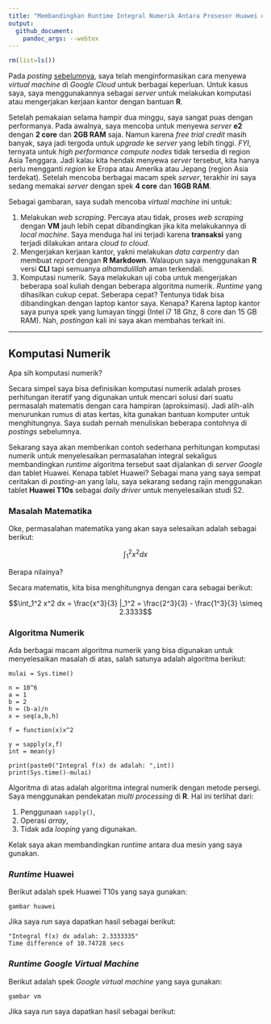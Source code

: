 ```yaml
---
title: "Membandingkan Runtime Integral Numerik Antara Prosesor Huawei dan Google Virtual Machine"
output: 
  github_document:
    pandoc_args: --webtex
---
```


```r
rm(list=ls())
```

Pada _posting_ [sebelumnya](https://ikanx101.com/blog/vm-cloud/), saya telah menginformasikan cara menyewa _virtual machine_ di _Google Cloud_ untuk berbagai keperluan. Untuk kasus saya, saya menggunakannya sebagai _server_ untuk melakukan komputasi atau mengerjakan kerjaan kantor dengan bantuan __R__.

Setelah pemakaian selama hampir dua minggu, saya sangat puas dengan performanya. Pada awalnya, saya mencoba untuk menyewa _server_ __e2__ dengan __2 core__ dan __2GB RAM__ saja. Namun karena _free trial credit_ masih banyak, saya jadi tergoda untuk _upgrade_ ke _server_ yang lebih tinggi. _FYI_, ternyata untuk _high performance compute nodes_ tidak tersedia di region Asia Tenggara. Jadi kalau kita hendak menyewa _server_ tersebut, kita hanya perlu mengganti _region_ ke Eropa atau Amerika atau Jepang (region Asia terdekat). Setelah mencoba berbagai macam spek _server_, terakhir ini saya sedang memakai _server_ dengan spek __4 core__ dan __16GB RAM__.

Sebagai gambaran, saya sudah mencoba _virtual machine_ ini untuk:

1. Melakukan _web scraping_. Percaya atau tidak, proses _web scraping_ dengan __VM__ jauh lebih cepat dibandingkan jika kita melakukannya di _local machine_. Saya menduga hal ini terjadi karena __transaksi__ yang terjadi dilakukan antara _cloud to cloud_.
1. Mengerjakan kerjaan kantor, yakni melakukan _data carpentry_ dan membuat _report_ dengan __R Markdown__. Walaupun saya menggunakan __R__ versi __CLI__ tapi semuanya _alhamdulillah_ aman terkendali.
1. Komputasi numerik. Saya melakukan uji coba untuk mengerjakan beberapa soal kuliah dengan beberapa algoritma numerik. _Runtime_ yang dihasilkan cukup cepat. Seberapa cepat? Tentunya tidak bisa dibandingkan dengan laptop kantor saya. Kenapa? Karena laptop kantor saya punya spek yang lumayan tinggi (Intel i7 18 Ghz, 8 core dan 15 GB RAM). Nah, _postingan_ kali ini saya akan membahas terkait ini.

---

## Komputasi Numerik

Apa sih komputasi numerik?

Secara simpel saya bisa definisikan komputasi numerik adalah proses perhitungan iteratif yang digunakan untuk mencari solusi dari suatu permasalah matematis dengan cara hampiran (aproksimasi). Jadi alih-alih menurunkan rumus di atas kertas, kita gunakan bantuan komputer untuk menghitungnya. Saya sudah pernah menuliskan beberapa contohnya di _postings_ sebelumnya.

Sekarang saya akan memberikan contoh sederhana perhitungan komputasi numerik untuk menyelesaikan permasalahan integral sekaligus membandingkan _runtime_ algoritma tersebut saat dijalankan di _server Google_ dan tablet Huawei. Kenapa tablet Huawei? Sebagai mana yang saya sempat ceritakan di _posting_-an yang lalu, saya sekarang sedang rajin menggunakan tablet __Huawei T10s__ sebagai _daily driver_ untuk menyelesaikan studi S2.

### Masalah Matematika

Oke, permasalahan matematika yang akan saya selesaikan adalah sebagai berikut:

$$\int_1^2 x^2 dx$$

Berapa nilainya?

Secara matematis, kita bisa menghitungnya dengan cara sebagai berikut:

$$\int_1^2 x^2 dx = \frac{x^3}{3} |_1^2 = \frac{2^3}{3} - \frac{1^3}{3} \simeq 2.3333$$

### Algoritma Numerik

Ada berbagai macam algoritma numerik yang bisa digunakan untuk menyelesaikan masalah di atas, salah satunya adalah algoritma berikut:

```
mulai = Sys.time()

n = 10^6
a = 1
b = 2
h = (b-a)/n
x = seq(a,b,h)

f = function(x)x^2

y = sapply(x,f)
int = mean(y)

print(paste0("Integral f(x) dx adalah: ",int))
print(Sys.time()-mulai)
```

Algoritma di atas adalah algoritma integral numerik dengan metode persegi. Saya menggunakan pendekatan _multi processing_ di __R__. Hal ini terlihat dari:

1. Penggunaan `sapply()`,
1. Operasi _array_,
1. Tidak ada _looping_ yang digunakan.

Kelak saya akan membandingkan _runtime_ antara dua mesin yang saya gunakan.

### _Runtime_ Huawei

Berikut adalah spek Huawei T10s yang saya gunakan:


```
gambar huawei
```

Jika saya _run_ saya dapatkan hasil sebagai berikut:

```
"Integral f(x) dx adalah: 2.3333335"
Time difference of 10.74728 secs
```

### _Runtime Google Virtual Machine_

Berikut adalah spek _Google virtual machine_ yang saya gunakan:


```
gambar vm
```

Jika saya _run_ saya dapatkan hasil sebagai berikut:


```

```
